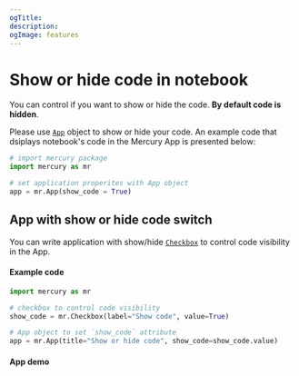 ```yaml
---
ogTitle:
description:
ogImage: features
---
```




# Show or hide code in notebook

You can control if you want to show or hide the code. **By default code is hidden**.

Please use [`App`](/docs/input-widgets/app/) object to show or hide your code. An example code that dsiplays notebook's code in the Mercury App is presented below:

```python
# import mercury package
import mercury as mr

# set application properites with App object
app = mr.App(show_code = True)
```

## App with show or hide code switch

You can write application with show/hide [`Checkbox`](/docs/input-widgets/checkbox/) to control code visibility in the App. 

#### Example code

```python
import mercury as mr

# checkbox to control code visibility
show_code = mr.Checkbox(label="Show code", value=True)

# App object to set `show_code` attribute
app = mr.App(title="Show or hide code", show_code=show_code.value)
```

#### App demo 

<Screenshot src={showHideCodeGif} alt="Mercury application with show and hide code checkbox" />
